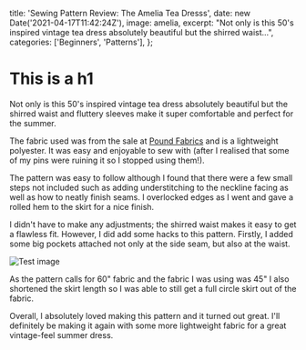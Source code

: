 
  title: 'Sewing Pattern Review: The Amelia Tea Dresss',
  date: new Date('2021-04-17T11:42:24Z'),
  image: amelia,
  excerpt:
    "Not only is this 50's inspired vintage tea dress absolutely beautiful but the shirred waist...",
  categories: ['Beginners', 'Patterns'],
};

# This is a h1

Not only is this 50\'s inspired vintage tea dress absolutely beautiful but the shirred waist and fluttery sleeves make it super comfortable and perfect for the summer.

The fabric used was from the sale at [Pound Fabrics](https://poundfabrics.co.uk/) and is a lightweight polyester. It was easy and enjoyable to sew with (after I realised that some of my pins were ruining it so I stopped using them!).

The pattern was easy to follow although I found that there were a few small steps not included such as adding understitching to the neckline facing as well as how to neatly finish seams. I overlocked edges as I went and gave a rolled hem to the skirt for a nice finish.

I didn't have to make any adjustments; the shirred waist makes it easy to get a flawless fit. However, I did add some hacks to this pattern. Firstly, I added some big pockets attached not only at the side seam, but also at the waist.

<Image src={amelia} alt="Test image" />

As the pattern calls for 60" fabric and the fabric I was using was 45" I also shortened the skirt length so I was able to still get a full circle skirt out of the fabric.

Overall, I absolutely loved making this pattern and it turned out great. I'll definitely be making it again with some more lightweight fabric for a great vintage-feel summer dress.
